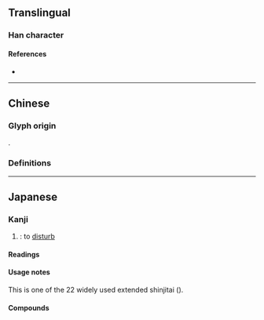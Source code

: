 {{also|攪}}
{{character info}}
==Translingual==
{{Han simplified forms|攪|撹|搅|ex=y}}

===Han character===
{{Han char|rn=64|rad=手|as=12|sn=15|four=59012|canj=QFBU,XQFBU|ids=⿰扌覚}}

====References====
* {{Han ref|kx=0457.161|hdz=31963.021|uh=64B9|ud=25785}}

----

==Chinese==

===Glyph origin===
{{Han simp|攪|f=覺|t=覚}}.

===Definitions===
{{zh-see|攪|rocs}}

----

==Japanese==
{{ja-kanji forms|撹|攪|ex=y}}

===Kanji===
{{ja-kanji|grade=|rs=手12|kyu=攪}}

# {{ja-ex shin|攪|sort=手12}}: to [[disturb]]

====Readings====
{{ja-readings
|goon=きょう<けう
|kanon=こう<かう
|kanyoon=かく
|kun=ほだ-てる, みだ-す
}}

====Usage notes====
This is one of the 22 widely used extended shinjitai ({{ja-r|簡%易%慣%用%字%体|かん%い% かん%よう% じ%たい}}).

====Compounds====
{{col2-u|ja
|{{ja-r|撹%起|かく%き|rom=-}}／{{ja-r|攪%起|かく%き}}
|{{ja-r|撹%擾|かく%じゅう|rom=-}}／{{ja-r|攪%擾|かく%じゅう}}
|{{ja-r|撹%撓|かく%どう|rom=-}}／{{ja-r|攪%撓|かく%どう}}
|{{ja-r|撹%破|かく%は|rom=-}}／{{ja-r|攪%破|かく%は}}
|{{ja-r|撹%拌|かく%はん|rom=-}}／{{ja-r|攪%拌|かく%はん}}
|{{ja-r|撹%乱|かく%らん|rom=-}}／{{ja-r|攪%乱|かく%らん}}
|{{ja-r|撹%擾|こう%じゅう|rom=-}}／{{ja-r|攪%擾|こう%じゅう}}
|{{ja-r|撹%撓|こう%どう|rom=-}}／{{ja-r|攪%撓|こう%どう}}
|{{ja-r|撹%拌|こう%はん|rom=-}}／{{ja-r|攪%拌|こう%はん}}
|{{ja-r|撹%乱|こう%らん|rom=-}}／{{ja-r|攪%乱|こう%らん}}
}}